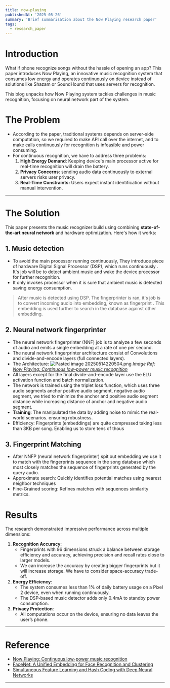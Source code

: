 ```yaml
---
title: now-playing
publishedAt: '2025-05-26'
summary: 'Brief summarisation about the Now Playing research paper'
tags:
  - research_paper
---
```

# Introduction

What if phone recognize songs without the hassle of opening an app? This paper introduces Now Playing, an innovative music recognition system that consumes low energy and operates continuously on device instead of solutions like Shazam or SoundHound that uses servers for recognition.

This blog unpacks how Now Playing system tackles challenges in music recognition, focusing on neural network part of the system.

# The Problem
- According to the paper, traditional systems depends on server-side computation, so we required to make API call over the internet, and to make calls continuously for recognition is infeasible and power consuming.
- For continuous recognition, we have to address three problems:
	1. **High Energy Demand**: Keeping device's main processor active for real-time recognition will drain the battery.
	2. **Privacy Concerns**: sending audio data continuously to external servers risks user privacy.
	3. **Real-Time Constraints:** Users expect instant identification without manual intervention.
---
# The Solution
This paper presents the music recognizer build using combining **state-of-the-art neural network** and hardware optimization. Here's how it works:

## 1. Music detection
- To avoid the main processor running continuously, They introduce piece of hardware Digital Signal Processor (DSP), which runs continuously . It's job will be to detect ambient music and  wake the device processor for further recognition.
- It only invokes processor when it is sure that ambient music is detected saving energy consumption.

> After music is detected using DSP. The fingerprinter is ran, it's job is to convert incoming audio into embedding, known as fingerprint . This embedding is used further to search in the database against other embedding.
## 2. Neural network fingerprinter

* The neural network fingerprinter (NNF)  job is to analyze a few seconds of audio and emits a single embedding at a rate of one per second. 
* The neural network fingerprinter architecture consist of Convolutions and divide-and-encode layers (full connected layers).
* The Architecture:
![Pasted image 20250514220504.png](/posts/assets/now-playing-arch.png "Image Ref: Now Playing: Continuous low-power music recognition")
		*Image Ref: [Now Playing: Continuous low-power music recognition](https://arxiv.org/abs/1711.10958)*
 * All layers except for the final divide-and-encode layer use the ELU activation function and batch normalization.
 * The network is trained using the triplet loss function, which uses three audio segments  anchor positive audio segment, negative audio segment, we tried to minimize the anchor and positive audio segment distance while increasing distance of anchor and negative audio segment.
 * **Training**:  The manipulated the data by adding noise to mimic the real-world scenarios. ensuring robustness.
 * Efficiency: Fingerprints (embeddings) are quite compressed taking less than 3KB per song. Enabling us to store tens of thous
## 3.  Fingerprint Matching

- After NNFP (neural network fingerprinter) spit out embedding we use it to match with the fingerprints sequence in the song database which most closely matches the sequence of fingerprints generated by the query audio.
- Approximate search: Quickly identifies potential matches using nearest neighbor techniques
- Fine-Grained scoring: Refines matches with sequences similarity metrics.

# Results 

The research demonstrated impressive performance across multiple dimensions:

1. **Recognition Accuracy**:
    - Fingerprints with 96 dimensions struck a balance between storage efficiency and accuracy, achieving precision and recall rates close to larger models.
    - We can increase the accuracy by creating bigger fingerprints but it will increase storage. We have to consider space-accuracy trade-off.
2. **Energy Efficiency**:
    - The system consumes less than 1% of daily battery usage on a Pixel 2 device, even when running continuously.
    - The DSP-based music detector adds only 0.4mA to standby power consumption.
3. **Privacy Protection**:
    - All computations occur on the device, ensuring no data leaves the user’s phone.

---
# Reference

- [Now Playing: Continuous low-power music recognition](https://arxiv.org/abs/1711.10958)
- [FaceNet: A Unified Embedding for Face Recognition and Clustering](https://arxiv.org/abs/1503.03832)
- [Simultaneous Feature Learning and Hash Coding with Deep Neural Networks](https://openaccess.thecvf.com/content_cvpr_2015/papers/Lai_Simultaneous_Feature_Learning_2015_CVPR_paper.pdf) 

---

